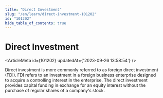 ```yaml
---
title: "Direct Investment"
slug: "/en/learn/direct-investment-101202"
id: "101202"
hide_table_of_contents: true
---
```



# Direct Investment

<ArticleMeta id={101202} updatedAt={'2023-09-26 13:58:54'} />
<div className='border-solid border-b border-t-0 my-4 border-[var(--ifm-color-gray-300)]' />

Direct investment is more commonly referred to as foreign direct investment (FDI). FDI refers to an investment in a foreign business enterprise designed to acquire a controlling interest in the enterprise. The direct investment provides capital funding in exchange for an equity interest without the purchase of regular shares of a company's stock.
